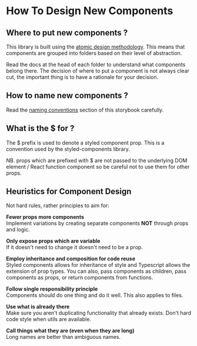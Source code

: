 
<Meta title="Docs/HowToDesignComponents" />

# How To Design New Components

## Where to put new components ?

This library is built using the [atomic design methodology](https://bradfrost.com/blog/post/atomic-web-design/). This means that components are grouped into folders based on their level of abstraction.

Read the docs at the head of each folder to understand what components belong there. The decision of where to put a component is not always clear cut, the important thing is to have a rationale for your decision.

## How to name new components ?

Read the [naming conventions](/docs/docs-namingconventions--docs) section of this storybook carefully.

## What is the $ for ?

The $ prefix is used to denote a styled component prop. This is a convention used by the styled-components library.

NB. props which are prefixed with $ are not passed to the underlying DOM element / React function component so be careful not to use them for other props.

## Heuristics for Component Design

Not hard rules, rather principles to aim for:

**Fewer props more components**<br/>
Implement variations by creating separate components **NOT** through props and logic.

**Only expose props which are variable**<br/>
If it doesn't need to change it doesn't need to be a prop.

**Employ inheritance and composition for code reuse**<br/>
Styled components allows for inheritance of style and Typescript allows the extension of prop types. You can also, pass components as children, pass components as props, or return components from functions.

**Follow single responsibility principle**<br/>
Components should do one thing and do it well. This also applies to files.

**Use what is already there**<br/>
Make sure you aren't duplicating functionality that already exists. Don't hard code style when utils are available.

**Call things what they are (even when they are long)**<br/>
Long names are better than ambiguous names.
